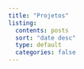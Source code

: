 ---
title: "Projetos"
listing: 
  contents: posts
  sort: "date desc"
  type: default
  categories: false
---
